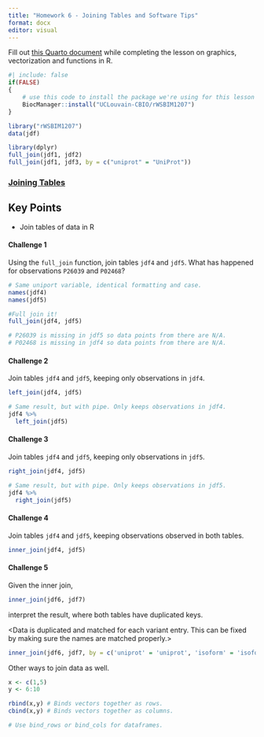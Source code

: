 ```yaml
---
title: "Homework 6 - Joining Tables and Software Tips"
format: docx
editor: visual
---
```


Fill out [this Quarto document](https://github.com/BIFX552-22/CourseInfo/hw/06joining_tables.qmd) while completing the lesson on graphics, vectorization and functions in R.

```r
#| include: false
if(FALSE)
{
    # use this code to install the package we're using for this lesson
    BiocManager::install("UCLouvain-CBIO/rWSBIM1207")
}

library("rWSBIM1207")
data(jdf)

library(dplyr)
full_join(jdf1, jdf2)
full_join(jdf1, jdf3, by = c("uniprot" = "UniProt"))
```

### [Joining Tables](https://carpentries-incubator.github.io/bioc-intro/50-joining-tables/index.html)

::: callout-tip
## Key Points

-   Join tables of data in R
:::

#### Challenge 1

Using the `full_join` function, join tables `jdf4` and `jdf5`. What has happened for observations `P26039` and `P02468`?

```r
# Same uniport variable, identical formatting and case.
names(jdf4)
names(jdf5)

#Full join it!
full_join(jdf4, jdf5)

# P26039 is missing in jdf5 so data points from there are N/A.
# P02468 is missing in jdf4 so data points from there are N/A.
```

#### Challenge 2

Join tables `jdf4` and `jdf5`, keeping only observations in `jdf4`.

```r
left_join(jdf4, jdf5)

# Same result, but with pipe. Only keeps observations in jdf4.
jdf4 %>%
  left_join(jdf5)
```

#### Challenge 3

Join tables `jdf4` and `jdf5`, keeping only observations in `jdf5`.

```r
right_join(jdf4, jdf5)

# Same result, but with pipe. Only keeps observations in jdf5.
jdf4 %>%
  right_join(jdf5)
```

#### Challenge 4

Join tables `jdf4` and `jdf5`, keeping observations observed in both tables.

```r
inner_join(jdf4, jdf5)
```

#### Challenge 5

Given the inner join,

```r
inner_join(jdf6, jdf7)
```

interpret the result, where both tables have duplicated keys.

\<Data is duplicated and matched for each variant entry. This can be fixed by making sure the names are matched properly.\>

```r
inner_join(jdf6, jdf7, by = c('uniprot' = 'uniprot', 'isoform' = 'isoform_num'))
```

Other ways to join data as well.

```r
x <- c(1,5)
y <- 6:10

rbind(x,y) # Binds vectors together as rows. 
cbind(x,y) # Binds vectors together as columns.

# Use bind_rows or bind_cols for dataframes.
```
